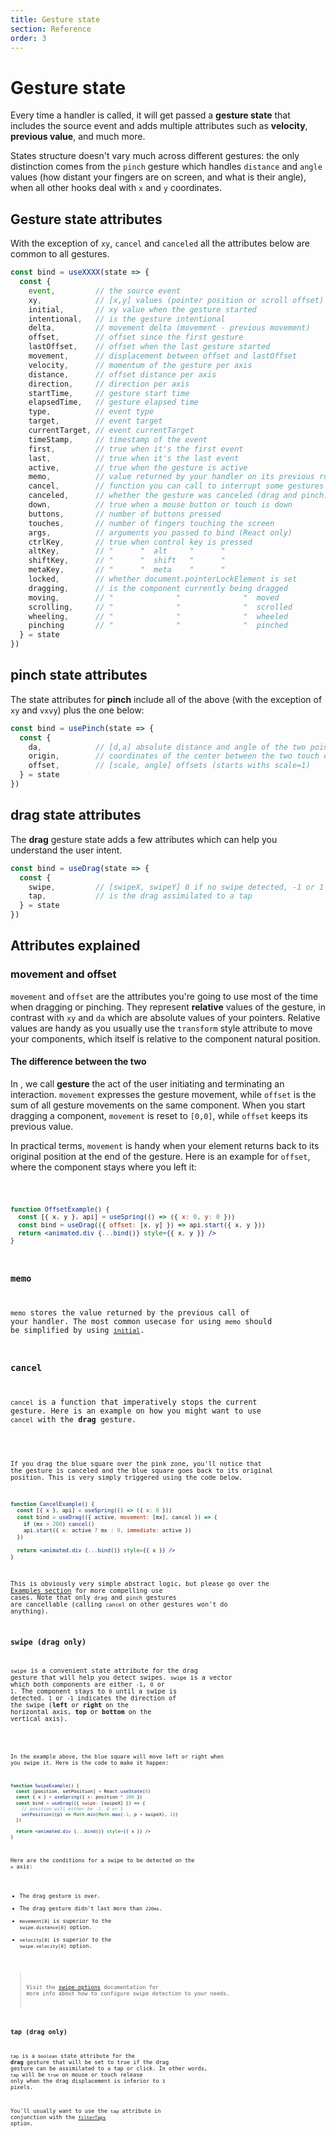```yaml
---
title: Gesture state
section: Reference
order: 3
---
```



# Gesture state

Every time a handler is called, it will get passed a **gesture state** that includes the source event and adds multiple attributes such as **velocity**, **previous value**, and much more.

States structure doesn't vary much across different gestures: the only distinction comes from the `pinch` gesture which handles `distance` and `angle` values (how distant your fingers are on screen, and what is their angle), when all other hooks deal with `x` and `y` coordinates.

## Gesture state attributes

With the exception of `xy`, `cancel` and `canceled` all the attributes below are common to all gestures.

<!-- prettier-ignore -->
```jsx
const bind = useXXXX(state => {
  const {
    event,         // the source event
    xy,            // [x,y] values (pointer position or scroll offset)
    initial,       // xy value when the gesture started
    intentional,   // is the gesture intentional
    delta,         // movement delta (movement - previous movement)
    offset,        // offset since the first gesture
    lastOffset,    // offset when the last gesture started
    movement,      // displacement between offset and lastOffset
    velocity,      // momentum of the gesture per axis
    distance,      // offset distance per axis
    direction,     // direction per axis
    startTime,     // gesture start time
    elapsedTime,   // gesture elapsed time
    type,          // event type
    target,        // event target
    currentTarget, // event currentTarget
    timeStamp,     // timestamp of the event
    first,         // true when it's the first event
    last,          // true when it's the last event
    active,        // true when the gesture is active
    memo,          // value returned by your handler on its previous run
    cancel,        // function you can call to interrupt some gestures
    canceled,      // whether the gesture was canceled (drag and pinch)
    down,          // true when a mouse button or touch is down
    buttons,       // number of buttons pressed
    touches,       // number of fingers touching the screen
    args,          // arguments you passed to bind (React only)
    ctrlKey,       // true when control key is pressed
    altKey,        // "      "  alt     "      "
    shiftKey,      // "      "  shift   "      "
    metaKey,       // "      "  meta    "      "
    locked,        // whether document.pointerLockElement is set
    dragging,      // is the component currently being dragged
    moving,        // "              "              "  moved
    scrolling,     // "              "              "  scrolled
    wheeling,      // "              "              "  wheeled
    pinching       // "              "              "  pinched
  } = state
})
```

## pinch state attributes

The state attributes for **pinch** include all of the above (with the exception of `xy` and `vxvy`) plus the one below:

<!-- prettier-ignore -->
```jsx
const bind = usePinch(state => {
  const {
    da,            // [d,a] absolute distance and angle of the two pointers
    origin,        // coordinates of the center between the two touch event
    offset,        // [scale, angle] offsets (starts withs scale=1)
  } = state
})
```

## drag state attributes

The **drag** gesture state adds a few attributes which can help you understand the user intent.

<!-- prettier-ignore -->
```jsx
const bind = useDrag(state => {
  const {
    swipe,         // [swipeX, swipeY] 0 if no swipe detected, -1 or 1 otherwise
    tap,           // is the drag assimilated to a tap
  } = state
})
```

## Attributes explained

### movement and offset

`movement` and `offset` are the attributes you're going to use most of the time when dragging or pinching. They represent **relative** values of the gesture, in contrast with `xy` and `da` which are absolute values of your pointers. Relative values are handy as you usually use the `transform` style attribute to move your components, which itself is relative to the component natural position.

#### The difference between the two

In <UseGesture />, we call **gesture** the act of the user initiating and terminating an interaction. `movement` expresses the gesture movement, while `offset` is the sum of all gesture movements on the same component. When you start dragging a component, `movement` is reset to `[0,0]`, while `offset` keeps its previous value.

In practical terms, `movement` is handy when your element returns back to its original position at the end of the gesture. Here is an example for `offset`, where the component stays where you left it:

<Code id="Offset" />

```jsx
function OffsetExample() {
  const [{ x, y }, api] = useSpring(() => ({ x: 0, y: 0 }))
  const bind = useDrag(({ offset: [x, y] }) => api.start({ x, y }))
  return <animated.div {...bind()} style={{ x, y }} />
}
```

### memo

`memo` stores the value returned by the previous call of your handler. The most common usecase for using `memo` should be simplified by using [`initial`](/docs/options/#initial).

### cancel

`cancel` is a function that imperatively stops the current gesture. Here is an example on how you might want to use `cancel` with the **drag** gesture.

<Code id="Cancel" disableOverlay />

If you drag the blue square over the pink zone, you'll notice that the gesture is canceled and the blue square goes back to its original position. This is very simply triggered using the code below.

```jsx highlight={3-6}
function CancelExample() {
  const [{ x }, api] = useSpring(() => ({ x: 0 }))
  const bind = useDrag(({ active, movement: [mx], cancel }) => {
    if (mx > 200) cancel()
    api.start({ x: active ? mx : 0, immediate: active })
  })

  return <animated.div {...bind()} style={{ x }} />
}
```

This is obviously very simple abstract logic, but please go over the [Examples section](/docs/examples) for more compelling use cases. Note that only `drag` and `pinch` gestures are cancellable (calling `cancel` on other gestures won't do anything).

### swipe (drag only)

`swipe` is a convenient state attribute for the drag gesture that will help you detect swipes. `swipe` is a vector which both components are either `-1`, `0` or `1`. The component stays to `0` until a swipe is detected. `1` or `-1` indicates the direction of the swipe (**left** or **right** on the horizontal axis, **top** or **bottom** on the vertical axis).

<Code id="Swipe" disableOverlay />

In the example above, the blue square will move left or right when you swipe it. Here is the code to make it happen:

```jsx highlight={2,4-7}
function SwipeExample() {
  const [position, setPosition] = React.useState(0)
  const { x } = useSpring({ x: position * 200 })
  const bind = useDrag(({ swipe: [swipeX] }) => {
    // position will either be -1, 0 or 1
    setPosition((p) => Math.min(Math.max(-1, p + swipeX), 1))
  })

  return <animated.div {...bind()} style={{ x }} />
}
```

Here are the conditions for a swipe to be detected on the `x` axis:

- The drag gesture is over.
- The drag gesture didn't last more than `220ms`.
- `movement[0]` is superior to the `swipe.distance[0]` option.
- `velocity[0]` is superior to the `swipe.velocity[0]` option.

> Visit the [swipe options](/docs/options) documentation for more info about how to configure swipe detection to your needs.

### tap (drag only)

`tap` is a `boolean` state attribute for the **drag** gesture that will be set to true if the drag gesture can be assimilated to a tap or click. In other words, `tap` will be `true` on mouse or touch release only when the drag displacement is inferior to `3` pixels.

You'll usually want to use the `tap` attribute in conjunction with the [`filterTaps`](/docs/options/#filtertaps-drag-only) option.
